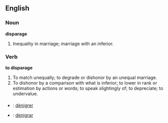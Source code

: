 ==English==

===Noun===

'''disparage'''

#Inequality in marriage; marriage with an inferior.

===Verb===

'''to disparage'''

#To match unequally; to degrade or dishonor by an unequal marriage.
#To dishonor by a comparison with what is inferior; to lower in rank or estimation by actions or words; to speak slightingly of; to depreciate; to undervalue.

===={{trans}}====
* {{fr}} : [[dénigrer]]
* {{io}} : [[denigrar]]